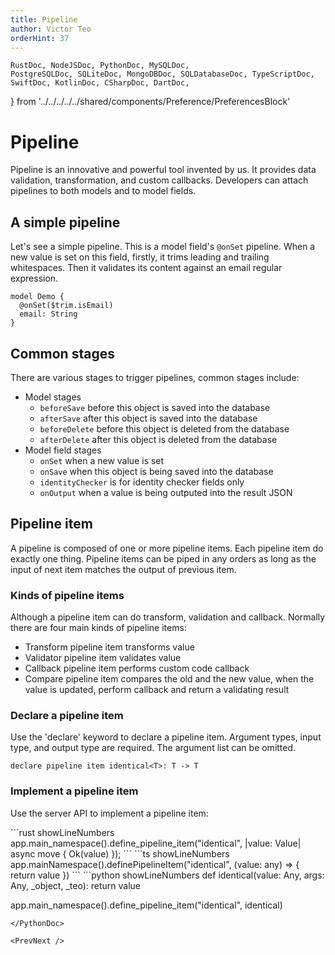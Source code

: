 ```yaml
---
title: Pipeline
author: Victor Teo
orderHint: 37
---
```


    RustDoc, NodeJSDoc, PythonDoc, MySQLDoc,
    PostgreSQLDoc, SQLiteDoc, MongoDBDoc, SQLDatabaseDoc, TypeScriptDoc,
    SwiftDoc, KotlinDoc, CSharpDoc, DartDoc,
} from '../../../../../shared/components/Preference/PreferencesBlock'

# Pipeline

Pipeline is an innovative and powerful tool invented by us. It provides data 
validation, transformation, and custom callbacks. Developers can attach 
pipelines to both models and to model fields.

## A simple pipeline

Let's see a simple pipeline. This is a model field's `@onSet` pipeline. When a 
new value is set on this field, firstly, it trims leading and trailing 
whitespaces. Then it validates its content against an email regular expression.

```teo showLineNumbers
model Demo {
  @onSet($trim.isEmail)
  email: String
}
```

## Common stages

There are various stages to trigger pipelines, common stages include:

* Model stages
  * `beforeSave` before this object is saved into the database
  * `afterSave` after this object is saved into the database
  * `beforeDelete` before this object is deleted from the database
  * `afterDelete` after this object is deleted from the database
* Model field stages
  * `onSet` when a new value is set
  * `onSave` when this object is being saved into the database
  * `identityChecker` is for identity checker fields only
  * `onOutput` when a value is being outputed into the result JSON

## Pipeline item

A pipeline is composed of one or more pipeline items. Each pipeline item do
exactly one thing. Pipeline items can be piped in any orders as long as the
input of next item matches the output of previous item.

### Kinds of pipeline items

Although a pipeline item can do transform, validation and callback. Normally
there are four main kinds of pipeline items:

* Transform pipeline item transforms value
* Validator pipeline item validates value
* Callback pipeline item performs custom code callback
* Compare pipeline item compares the old and the new value, when the value is
updated, perform callback and return a validating result

### Declare a pipeline item

Use the 'declare' keyword to declare a pipeline item. Argument types, input
type, and output type are required. The argument list can be omitted.

```teo
declare pipeline item identical<T>: T -> T
```

### Implement a pipeline item

Use the server API to implement a pipeline item:

<RustDoc>
```rust showLineNumbers
app.main_namespace().define_pipeline_item("identical", |value: Value| async move {
  Ok(value)
});
```
</RustDoc>
<NodeJSDoc>
```ts showLineNumbers
app.mainNamespace().definePipelineItem("identical", (value: any) => {
  return value
})
```
</NodeJSDoc>
<PythonDoc>
```python showLineNumbers
def identical(value: Any, args: Any, _object, _teo):
  return value

app.main_namespace().define_pipeline_item("identical", identical)
```
</PythonDoc>

<PrevNext />
